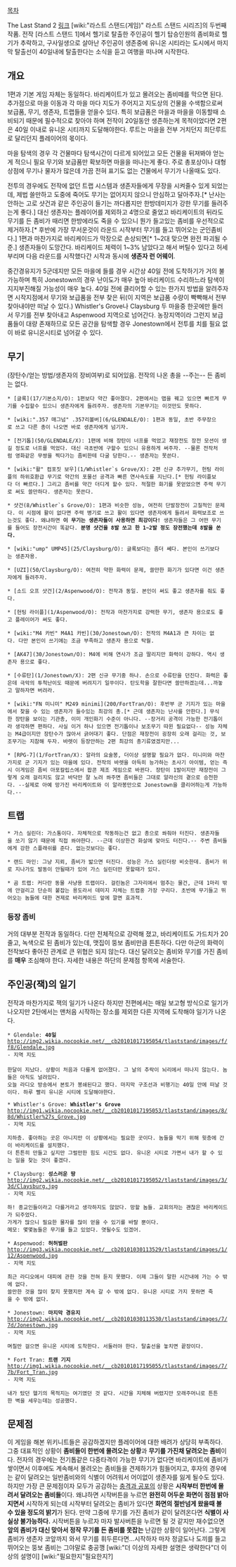 [[목차]]

The Last Stand 2
[http://armorgames.com/play/1443/the-last-stand-2 링크]
[wiki:"라스트 스탠드(게임)" 라스트 스탠드 시리즈]의 두번째 작품.
전작 [라스트 스탠드 1]에서 헬기로 탈출한 주인공이 헬기 탑승인원의 좀비화로 헬기가 추락하고, 구사일생으로 살아난 주인공이 생존중에 유니온 시티라는 도시에서 마지막 탈출선이 40일내에 탈출한다는 소식을 듣고 여행을 떠나며 시작한다.

== 개요 ==
1편과 기본 게임 자체는 동일하다. 바리케이트가 있고 몰려오는 좀비떼를 막으면 된다. 추가점으로 마을 이동과 각 마을 마다 지도가 주어지고 지도상의 건물을 수색함으로써 보급품, 무기, 생존자, 트랩들을 얻을수 있다. 특히 보급품은 마을과 마을을 이동할때 소비되기 때문에 필수적으로 찾아야 하며 전작이 20일동안 생존하는게 목적이었다면 2편은 40일 이내로 유니온 시티까지 도달해야한다. 루트는 마을을 전부 거치던지 최단루트로 달리던지 플레이어의 몫이다.

마을 탐색의 경우 각 건물마다 탐색시간이 다르게 되어있고 모든 건물을 뒤져봐야 얻는게 적으니 필요 무기와 보급품만 확보하면 마을을 떠나는게 좋다. 주로 총포상이나 대형 상점에 무기나 물자가 많은데 가끔 전혀 표기도 없는 건물에서 무기가 나올때도 있다.

전투의 경우에도 전작에 없던 트랩 시스템과 생존자들에게 무장을 시켜줄수 있게 되었는데, 제법 쓸만하고 도중에 죽어도 무기는 없어지지 않으니 안심하고 달아주자.[* 난사는 안하는 고로 샷건과 같은 주인공이 들기는 까다롭지만 한방데미지가 강한 무기를 들려주는게 좋다.] 대신 생존자는 플레이어를 제외하고 4명으로 줄었고 바리케이트의 뒤라도 무기를 든 좀비가 때리면 한방에라도 죽을 수 있으니 뭔가 들고있는 좀비를 우선적으로 제거하자.[* 후반에 가장 무서운것이 라운드 시작부터 무기를 들고 뛰어오는 군인좀비다.] 1편과 마찬가지로 바리케이드가 막장으로 손상되면[* 1~2대 맞으면 완전 파괴될 수준.] 생존자들이 도망간다. 바리케이드 체력이 1~3% 남았다고 해서 버틸수 있다고 허세부리며 다음 라운드를 시작했다간 시작과 동시에 '''생존자 런 어웨이'''.

중간경유지가 5군데지만 모든 마을에 들를 경우 시간상 40일 전에 도착하기가 거의 불가능하며 특히 Jonestown의 경우 난이도가 매우 높아 바리케이드 수리하느라 탐색이 지지부진해질 가능성이 매우 높다. 40일 전에 클리어할 수 있는 한가지 방법을 알려주자면 시작지점에서 무기와 보급품을 전부 찾은 뒤(이 지역은 보급품 수량이 빡빡해서 전부 찾아내야만 떠날 수 있다.) Whistler's Grove나 Claysburg 두 마을중 한곳에만 들러서 무기를 전부 찾아내고 Aspenwood 지역으로 넘어간다. 농장지역이라 그런지 보급품들이 대량 존재하므로 모든 공간을 탐색할 경우 Jonestown에서 전투를 치를 필요 없이 바로 유니온시티로 넘어갈 수 있다.
== 무기 ==
(장탄수/얻는 방법/생존자의 장비여부)로 되어있음. 전작의 나온 총을 --주는-- 든 좀비는 없다.

 * [글록](17/기본소지/O): 1편보다 약간 좋아졌다. 2편에서는 맵을 꿰고 있으면 빠르게 무기를 수집할수 있으니 생존자에게 들려주자. 생존자의 기본무기는 이것만도 못하다. 

 * [wiki:".357 매그넘" .357리볼버](6/GLENDALE/O): 1편과 동일, 초반 주무장으로 쓰고 다른 총이 나오면 바로 생존자에게 넘기자.

 * [전기톱](50/GLENDALE/X): 1편에 비해 장탄이 너프를 먹었고 재장전도 장전 모션이 생길 정도로 너프를 먹었다. 대신 극초반에 구할수 있으니 유용하게 써주자. --물론 전작처럼 영화같은 무쌍을 찍다가는 좀비한테 다굴 당한다.-- 생존자는 못쓴다.

 * [wiki:"활" 컴포짓 보우](1/Whistler`s Grove/X): 2편 신규 추가무기, 헌팅 라이플의 하위호환급 무기로 약간의 포물선 공격과 빠른 연사속도를 지닌다.[* 헌팅 라이플보다 더 빠르다.] 그리고 좀비를 약간 더디게 할수 있다. 적절한 화기를 못얻었으면 주력 무기로 써도 쓸만하다. 생존자는 못쓴다.

 * 샷건(8/Whistler`s Grove/O): 1편과 비슷한 성능, 여전히 단발장전이 고질적인 문제다. 이 시점에 활이 없다면 주력 병기로 쓰고 활이 있다면 생존자에게 들려서 화력보조로 쓰는것도 좋다. 왜냐하면 '''이 무기는 생존자들이 사용하면 최강이다!''' 생존자들은 그 어떤 무기를 들어도 장전시간이 똑같다. '''분명 샷건을 8발 쏘고 한 1~2발 정도 장전했는데 8발을 쏜다.'''

 * [wiki:"ump" UMP45](25/Claysburg/O): 글록보다는 좀더 쎄다. 본인이 쓰기보다는 생존자용.

 * [UZI](50/Claysburg/O): 여전히 약한 화력이 문제, 쓸만한 화기가 있다면 이건 생존자에게 들려주자. 

 * [소드 오프 샷건](2/Aspenwood/O): 전작과 동일. 본인이 써도 좋고 생존자를 줘도 좋다.

 * [헌팅 라이플](1/Aspenwood/O): 전작과 마찬가지로 강력한 무기, 생존자 용으로도 좋고 플레이어가 써도 좋다.

 * [wiki:"M4 카빈" M4A1 카빈](30/Jonestown/O): 전작의 M4A1과 큰 차이는 없다. 다만 본인이 쓰기에는 조금 부족하고 생존자 용으로 탁월.

 * [AK47](30/Jonestown/O): M4에 비해 연사가 조금 딸리지만 화력이 강하다. 역시 생존자 용으로 좋다.

 * [수류탄](1/Jonestown/X): 2편 신규 무기중 하나. 손으로 수류탄을 던진다. 화력은 좋은데 극악의 투척난이도 때문에 버려지기 일쑤이다. 탄도학을 잘한다면 쓸만하겠는데...까놓고 말하자면 버려라.

 * [wiki:"FN 미니미" M249 minimi](200/FortTran/O): 후반부 군 기지가 있는 마을에서 찾을 수 있는 생존자가 들수있는 최강의 총.[* 근데 생존자는 난사를 안한다.] 무식한 장탄을 보이는 기관총, 이미 개인화기 수준이 아니다. --장거리 공격이 가능한 전기톱이라 생각하면 편하다. 사실 이거 하나 있으면 전기톱이나 보조무기 따윈 필요없다-- 성능 자체는 M4급이지만 장탄수가 많아서 긁어대기 좋다. 단점은 재장전이 굉장히 오래 걸리는 것, 보조무기는 지참해 두자. 바렛이 등장안하는 2편 최강의 총기류였겠지만...

 * [RPG-7](1/FortTran/X): 알라의 요술봉, 더이상 설명할 필요가 없다. 미니미와 마찬가지로 군 기지가 있는 마을에 있다. 전작의 바렛을 아득히 능가하는 초사기 아이템, 얻는 즉시 이게임은 좀비 아포칼립스에서 팝콘 제조 게임으로 바뀐다. 장탄이 1발이지만 재장전이 그렇게 오래 걸리지도 않고 바닥만 잘 노려 쏴주면 좀비들은 그대로 알라신의 곁으로 승천한다. --실제로 아예 망가진 바리케이트와 이 알라봉만으로 Jonestown을 클리어하는게 가능하다.--

== 트랩 ==
 * 가스 실린더: 가스통이다. 자체적으로 작동하는건 없고 총으로 쏴줘야 터진다. 생존자들을 쏘기 않기 때문에 직접 쏴야한다. --근데 이상한건 화살에 맞아도 터진다.-- 주변 좀비들에게 강한 스플래쉬를 준다. 없는것보다는 좋다.

 * 랜드 마인: 그냥 지뢰, 좀비가 밟으면 터진다. 성능은 가스 실린더랑 비슷한데. 좀비가 위로 지나가도 발동이 안될때가 있어 가스 실린더만 못할때가 있다.

 * 곰 트랩: 커다란 동물 사냥용 트랩이다. 걸린놈은 그자리에서 멈추는 물건, 근데 1마리 밖에 안걸리고 단순히 붙잡는 용도라서 데미지 자체는 트랩중 가장 구리다. 초반에 무기들고 뛰어오는 놈들에 대한 견제로 바리케이드 앞에 깔면 효과적.

=== 등장 좀비 ===
거의 대부분 전작과 동일하다. 다만 전체적으로 강력해 졌고, 바리케이트도 가드치가 20 줄고, 녹색으로 된 좀비가 있는데, 맷집이 뚱보 좀비만큼 튼튼하다. 다만 아군의 화력이 전작보다 좋아진 관계로 큰 위협은 되지 않는다. 대신 달려오는 좀비와 무기를 가진 좀비를 '''매우''' 조심해야 한다. 자세한 내용은 하단의 문제점 항목에 서술한다.

== 주인공(잭)의 일기 ==
전작과 마찬가지로 잭의 일기가 나온다 하지만 전편에서는 매일 보고형 방식으로 일기가 나오지만 2탄에서는 맨처음 시작하는 장소를 제외한 다른 지역에 도착해야 일기가 나온다.

 * Glendale: '''40일'''
 http://img2.wikia.nocookie.net/__cb20101017195054/tlaststand/images/f/f8/Glendale.jpg
 - 지역 지도
 
 한달이 지났다. 상황이 처음과 다를게 없어졌다. 그 날의 추락이 뇌리에서 떠나지 않는다. 놈들은 아직도 널려있다. 
 오늘 라디오 방송에서 본토가 봉쇄된다고 했다. 마지막 구조선과 비행기는 40일 안에 떠날 것이다. 하루 빨리 유니온 시티에 도달해야한다. 

 * Whistler's Grove: '''Whistler's Grove''' 
 http://img1.wikia.nocookie.net/__cb20101017195053/tlaststand/images/8/8d/Whistler%27s_Grove.jpg
 - 지역 지도

 지하층. 좋아하는 곳은 아니지만 이 상황에서는 필요한 곳이다. 놈들을 막기 위해 윗층에 간이 바리케이드를 설치했다. 
 더 튼튼히 만들고 싶지만 그럴만한 힘도 시간도 없다. 유니온 시티로 가면서 내가 할 수 있는 일을 찾는 것이 좋겠다. 

 * Claysburg: '''성스러운 땅'''
 http://img2.wikia.nocookie.net/__cb20101017195052/tlaststand/images/3/3d/Claysburg.jpg
 - 지역 지도

 하! 종교인들이라고 다를거라고 생각하지도 않았다. 망할 놈들. 교회의자는 괜찮은 바리케이드가 되주었다. 
 가게가 많으니 필요한 물자를 많이 얻을 수 있기를 바랄 뿐이다. 
 메모: 몇몇놈들은 무기를 들고 있었다. 엿될수도 있겠어. 

 * Aspenwood: '''허허벌판'''
 http://img3.wikia.nocookie.net/__cb20101030113529/tlaststand/images/1/12/Aspenwood.jpg
 - 지역 지도

 최근 라디오에서 대피에 관한 것을 전혀 듣지 못했다. 이제 그들이 말한 시간내에 가는 수 밖에 없다. 
 쓸만한 것을 많이 찾지 못했지만 계속 갈 수 밖에 없다. 유니온 시티로 가지 못하면 죽을 수 밖에 없다. 

 * Jonestown: '''마지막 경유지'''
 http://img2.wikia.nocookie.net/__cb20101030113530/tlaststand/images/7/7d/Jonestown.jpg
 - 지역 지도

 며칠만 걸으면 유니온 시티에 도착한다. 서둘러야 한다. 탈출선을 놓치면 끝장이다.

 * Fort Tran: '''트랜 기지'''
 http://img1.wikia.nocookie.net/__cb20101017195055/tlaststand/images/7/7b/Fort_Tran.jpg
 - 지역 지도

 내가 탔던 헬기의 목적지는 여기였던 것 같다. 시간을 지체해 버렸지만 모래주머니로 튼튼한 벽을 세우는데는 성공했다.

== 문제점 ==
이 게임을 해본 위키니트들은 공감하겠지만 플레이어에 대한 배려가 상당히 부족하다. 그중 대표적인 상황이 '''좀비들이 한번에 몰려오는 상황'''과 '''무기를 가진채 달려오는 좀비'''이다. 전자의 경우에는 전기톱같은 다중타격이 가능한 무기가 없다면 바리케이트에 좀비가 쌓이면서 이후에도 계속해서 몰려오는 좀비들을 견제하기가 힘들어지고, 후자의 경우에는 같이 달려오는 일반좀비와의 식별이 어려워서 어이없이 생존자를 잃게 될수도 있다. 하지만 가장 큰 문제점이자 모두가 공감하는 [[충격과 공포]]의 상황은 '''시작부터 한번에 몰려서 달려오는 좀비들'''이다. 왜냐하면 시작버튼을 누르면 '''완전히 어두운 화면이 점점 밝아지면서''' 시작하게 되는데 시작부터 달려오는 좀비가 있다면 '''화면의 절반넘게 왔을때 볼 수 있을 정도의 밝기'''가 된다. 만약 그중에 무기를 가진 좀비가 같이 달려온다면 '''식별이 사실상 불가능하다.''' 시작버튼을 누르자 마자 발사버튼을 누르면 될 것 같지만 재수없으면 '''앞의 좀비가 대신 맞아서 정작 무기를 든 좀비를 못잡는''' 난감한 상황이 일어난다. 그렇게 좀비가 생존자 코앞까지 와서 무기를 휘두른다면...시작하자 마자 정글도나 도끼를 들고 뛰어오는 뚱보 좀비는 그야말로 충공깽 [wiki:"더 이상의 자세한 설명은 생략한다"더 이상의 설명이] [wiki:"필요한지"필요한지?]
